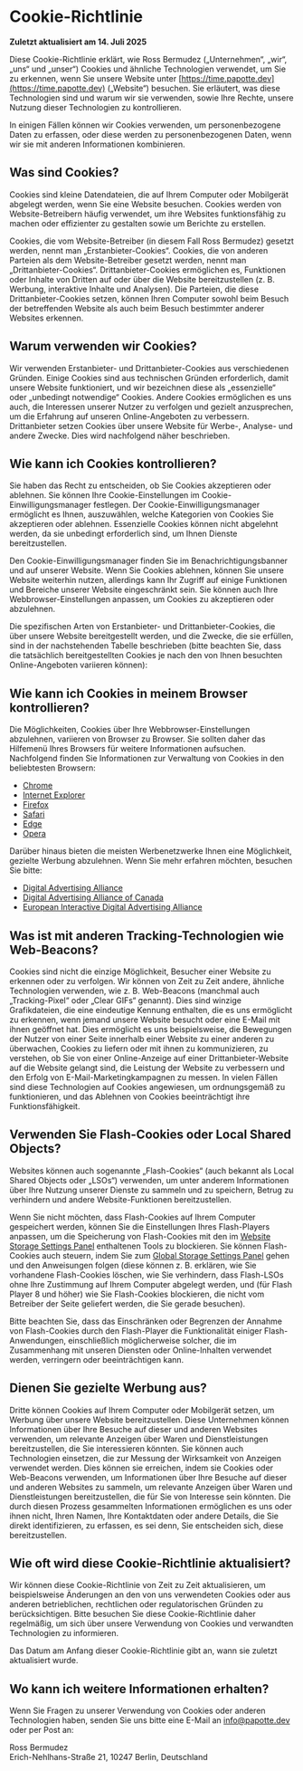 # Cookie-Richtlinie

**Zuletzt aktualisiert am 14. Juli 2025**

Diese Cookie-Richtlinie erklärt, wie Ross Bermudez („Unternehmen“, „wir“, „uns“ und „unser“) Cookies und ähnliche Technologien verwendet, um Sie zu erkennen, wenn Sie unsere Website unter [https://time.papotte.dev](https://time.papotte.dev) („Website“) besuchen. Sie erläutert, was diese Technologien sind und warum wir sie verwenden, sowie Ihre Rechte, unsere Nutzung dieser Technologien zu kontrollieren.

In einigen Fällen können wir Cookies verwenden, um personenbezogene Daten zu erfassen, oder diese werden zu personenbezogenen Daten, wenn wir sie mit anderen Informationen kombinieren.

## Was sind Cookies?

Cookies sind kleine Datendateien, die auf Ihrem Computer oder Mobilgerät abgelegt werden, wenn Sie eine Website besuchen. Cookies werden von Website-Betreibern häufig verwendet, um ihre Websites funktionsfähig zu machen oder effizienter zu gestalten sowie um Berichte zu erstellen.

Cookies, die vom Website-Betreiber (in diesem Fall Ross Bermudez) gesetzt werden, nennt man „Erstanbieter-Cookies“. Cookies, die von anderen Parteien als dem Website-Betreiber gesetzt werden, nennt man „Drittanbieter-Cookies“. Drittanbieter-Cookies ermöglichen es, Funktionen oder Inhalte von Dritten auf oder über die Website bereitzustellen (z. B. Werbung, interaktive Inhalte und Analysen). Die Parteien, die diese Drittanbieter-Cookies setzen, können Ihren Computer sowohl beim Besuch der betreffenden Website als auch beim Besuch bestimmter anderer Websites erkennen.

## Warum verwenden wir Cookies?

Wir verwenden Erstanbieter- und Drittanbieter-Cookies aus verschiedenen Gründen. Einige Cookies sind aus technischen Gründen erforderlich, damit unsere Website funktioniert, und wir bezeichnen diese als „essenzielle“ oder „unbedingt notwendige“ Cookies. Andere Cookies ermöglichen es uns auch, die Interessen unserer Nutzer zu verfolgen und gezielt anzusprechen, um die Erfahrung auf unseren Online-Angeboten zu verbessern. Drittanbieter setzen Cookies über unsere Website für Werbe-, Analyse- und andere Zwecke. Dies wird nachfolgend näher beschrieben.

## Wie kann ich Cookies kontrollieren?

Sie haben das Recht zu entscheiden, ob Sie Cookies akzeptieren oder ablehnen. Sie können Ihre Cookie-Einstellungen im Cookie-Einwilligungsmanager festlegen. Der Cookie-Einwilligungsmanager ermöglicht es Ihnen, auszuwählen, welche Kategorien von Cookies Sie akzeptieren oder ablehnen. Essenzielle Cookies können nicht abgelehnt werden, da sie unbedingt erforderlich sind, um Ihnen Dienste bereitzustellen.

Den Cookie-Einwilligungsmanager finden Sie im Benachrichtigungsbanner und auf unserer Website. Wenn Sie Cookies ablehnen, können Sie unsere Website weiterhin nutzen, allerdings kann Ihr Zugriff auf einige Funktionen und Bereiche unserer Website eingeschränkt sein. Sie können auch Ihre Webbrowser-Einstellungen anpassen, um Cookies zu akzeptieren oder abzulehnen.

Die spezifischen Arten von Erstanbieter- und Drittanbieter-Cookies, die über unsere Website bereitgestellt werden, und die Zwecke, die sie erfüllen, sind in der nachstehenden Tabelle beschrieben (bitte beachten Sie, dass die tatsächlich bereitgestellten Cookies je nach den von Ihnen besuchten Online-Angeboten variieren können):

## Wie kann ich Cookies in meinem Browser kontrollieren?

Die Möglichkeiten, Cookies über Ihre Webbrowser-Einstellungen abzulehnen, variieren von Browser zu Browser. Sie sollten daher das Hilfemenü Ihres Browsers für weitere Informationen aufsuchen. Nachfolgend finden Sie Informationen zur Verwaltung von Cookies in den beliebtesten Browsern:

- [Chrome](https://support.google.com/chrome/answer/95647#zippy=%2Callow-or-block-cookies)
- [Internet Explorer](https://support.microsoft.com/en-us/windows/delete-and-manage-cookies-168dab11-0753-043d-7c16-ede5947fc64d)
- [Firefox](https://support.mozilla.org/en-US/kb/enhanced-tracking-protection-firefox-desktop?redirectslug=enable-and-disable-cookies-website-preferences&redirectlocale=en-US)
- [Safari](https://support.apple.com/en-ie/guide/safari/sfri11471/mac)
- [Edge](https://support.microsoft.com/en-us/windows/microsoft-edge-browsing-data-and-privacy-bb8174ba-9d73-dcf2-9b4a-c582b4e640dd)
- [Opera](https://help.opera.com/en/latest/web-preferences/)

Darüber hinaus bieten die meisten Werbenetzwerke Ihnen eine Möglichkeit, gezielte Werbung abzulehnen. Wenn Sie mehr erfahren möchten, besuchen Sie bitte:

- [Digital Advertising Alliance](http://www.aboutads.info/choices/)
- [Digital Advertising Alliance of Canada](https://youradchoices.ca/)
- [European Interactive Digital Advertising Alliance](http://www.youronlinechoices.com/)

## Was ist mit anderen Tracking-Technologien wie Web-Beacons?

Cookies sind nicht die einzige Möglichkeit, Besucher einer Website zu erkennen oder zu verfolgen. Wir können von Zeit zu Zeit andere, ähnliche Technologien verwenden, wie z. B. Web-Beacons (manchmal auch „Tracking-Pixel“ oder „Clear GIFs“ genannt). Dies sind winzige Grafikdateien, die eine eindeutige Kennung enthalten, die es uns ermöglicht zu erkennen, wenn jemand unsere Website besucht oder eine E-Mail mit ihnen geöffnet hat. Dies ermöglicht es uns beispielsweise, die Bewegungen der Nutzer von einer Seite innerhalb einer Website zu einer anderen zu überwachen, Cookies zu liefern oder mit ihnen zu kommunizieren, zu verstehen, ob Sie von einer Online-Anzeige auf einer Drittanbieter-Website auf die Website gelangt sind, die Leistung der Website zu verbessern und den Erfolg von E-Mail-Marketingkampagnen zu messen. In vielen Fällen sind diese Technologien auf Cookies angewiesen, um ordnungsgemäß zu funktionieren, und das Ablehnen von Cookies beeinträchtigt ihre Funktionsfähigkeit.

## Verwenden Sie Flash-Cookies oder Local Shared Objects?

Websites können auch sogenannte „Flash-Cookies“ (auch bekannt als Local Shared Objects oder „LSOs“) verwenden, um unter anderem Informationen über Ihre Nutzung unserer Dienste zu sammeln und zu speichern, Betrug zu verhindern und andere Website-Funktionen bereitzustellen.

Wenn Sie nicht möchten, dass Flash-Cookies auf Ihrem Computer gespeichert werden, können Sie die Einstellungen Ihres Flash-Players anpassen, um die Speicherung von Flash-Cookies mit den im [Website Storage Settings Panel](http://www.macromedia.com/support/documentation/en/flashplayer/help/settings_manager07.html) enthaltenen Tools zu blockieren. Sie können Flash-Cookies auch steuern, indem Sie zum [Global Storage Settings Panel](http://www.macromedia.com/support/documentation/en/flashplayer/help/settings_manager03.html) gehen und den Anweisungen folgen (diese können z. B. erklären, wie Sie vorhandene Flash-Cookies löschen, wie Sie verhindern, dass Flash-LSOs ohne Ihre Zustimmung auf Ihrem Computer abgelegt werden, und (für Flash Player 8 und höher) wie Sie Flash-Cookies blockieren, die nicht vom Betreiber der Seite geliefert werden, die Sie gerade besuchen).

Bitte beachten Sie, dass das Einschränken oder Begrenzen der Annahme von Flash-Cookies durch den Flash-Player die Funktionalität einiger Flash-Anwendungen, einschließlich möglicherweise solcher, die im Zusammenhang mit unseren Diensten oder Online-Inhalten verwendet werden, verringern oder beeinträchtigen kann.

## Dienen Sie gezielte Werbung aus?

Dritte können Cookies auf Ihrem Computer oder Mobilgerät setzen, um Werbung über unsere Website bereitzustellen. Diese Unternehmen können Informationen über Ihre Besuche auf dieser und anderen Websites verwenden, um relevante Anzeigen über Waren und Dienstleistungen bereitzustellen, die Sie interessieren könnten. Sie können auch Technologien einsetzen, die zur Messung der Wirksamkeit von Anzeigen verwendet werden. Dies können sie erreichen, indem sie Cookies oder Web-Beacons verwenden, um Informationen über Ihre Besuche auf dieser und anderen Websites zu sammeln, um relevante Anzeigen über Waren und Dienstleistungen bereitzustellen, die für Sie von Interesse sein könnten. Die durch diesen Prozess gesammelten Informationen ermöglichen es uns oder ihnen nicht, Ihren Namen, Ihre Kontaktdaten oder andere Details, die Sie direkt identifizieren, zu erfassen, es sei denn, Sie entscheiden sich, diese bereitzustellen.

## Wie oft wird diese Cookie-Richtlinie aktualisiert?

Wir können diese Cookie-Richtlinie von Zeit zu Zeit aktualisieren, um beispielsweise Änderungen an den von uns verwendeten Cookies oder aus anderen betrieblichen, rechtlichen oder regulatorischen Gründen zu berücksichtigen. Bitte besuchen Sie diese Cookie-Richtlinie daher regelmäßig, um sich über unsere Verwendung von Cookies und verwandten Technologien zu informieren.

Das Datum am Anfang dieser Cookie-Richtlinie gibt an, wann sie zuletzt aktualisiert wurde.

## Wo kann ich weitere Informationen erhalten?

Wenn Sie Fragen zu unserer Verwendung von Cookies oder anderen Technologien haben, senden Sie uns bitte eine E-Mail an info@papotte.dev oder per Post an:

Ross Bermudez  
Erich-Nehlhans-Straße 21, 10247 Berlin, Deutschland 